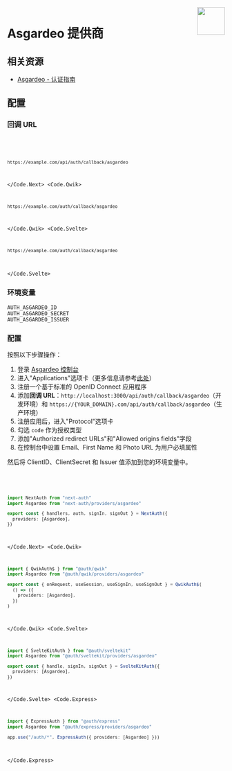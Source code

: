 
<img align="right" src="/img/providers/asgardeo.svg" width="64" height="64" />

# Asgardeo 提供商

## 相关资源

- [Asgardeo - 认证指南](https://wso2.com/asgardeo/docs/guides/authentication)

## 配置

### 回调 URL

<Code>
  <Code.Next>

```bash
https://example.com/api/auth/callback/asgardeo
```

  </Code.Next>
  <Code.Qwik>

```bash
https://example.com/auth/callback/asgardeo
```

  </Code.Qwik>
  <Code.Svelte>

```bash
https://example.com/auth/callback/asgardeo
```

  </Code.Svelte>
</Code>

### 环境变量

```
AUTH_ASGARDEO_ID
AUTH_ASGARDEO_SECRET
AUTH_ASGARDEO_ISSUER
```

### 配置

按照以下步骤操作：

1. 登录 [Asgardeo 控制台](https://console.asgardeo.io)
2. 进入"Applications"选项卡（更多信息请参考[此处](https://wso2.com/asgardeo/docs/guides/applications/register-oidc-web-app/)）
3. 注册一个基于标准的 OpenID Connect 应用程序
4. 添加**回调 URL**：`http://localhost:3000/api/auth/callback/asgardeo`（开发环境）和 `https://{YOUR_DOMAIN}.com/api/auth/callback/asgardeo`（生产环境）
5. 注册应用后，进入"Protocol"选项卡
6. 勾选 `code` 作为授权类型
7. 添加"Authorized redirect URLs"和"Allowed origins fields"字段
8. 在控制台中设置 Email、First Name 和 Photo URL 为用户必填属性

然后将 ClientID、ClientSecret 和 Issuer 值添加到您的环境变量中。

<Code>
  <Code.Next>

```ts filename="/auth.ts"
import NextAuth from "next-auth"
import Asgardeo from "next-auth/providers/asgardeo"

export const { handlers, auth, signIn, signOut } = NextAuth({
  providers: [Asgardeo],
})
```

  </Code.Next>
  <Code.Qwik>
  
```ts filename="/src/routes/plugin@auth.ts"
import { QwikAuth$ } from "@auth/qwik"
import Asgardeo from "@auth/qwik/providers/asgardeo"

export const { onRequest, useSession, useSignIn, useSignOut } = QwikAuth$(
  () => ({
    providers: [Asgardeo],
  })
)
```

  </Code.Qwik>
  <Code.Svelte>

```ts filename="/src/auth.ts"
import { SvelteKitAuth } from "@auth/sveltekit"
import Asgardeo from "@auth/sveltekit/providers/asgardeo"

export const { handle, signIn, signOut } = SvelteKitAuth({
  providers: [Asgardeo],
})
```

  </Code.Svelte>
  <Code.Express>

```ts filename="/src/app.ts"
import { ExpressAuth } from "@auth/express"
import Asgardeo from "@auth/express/providers/asgardeo"

app.use("/auth/*", ExpressAuth({ providers: [Asgardeo] }))
```

  </Code.Express>
</Code>
